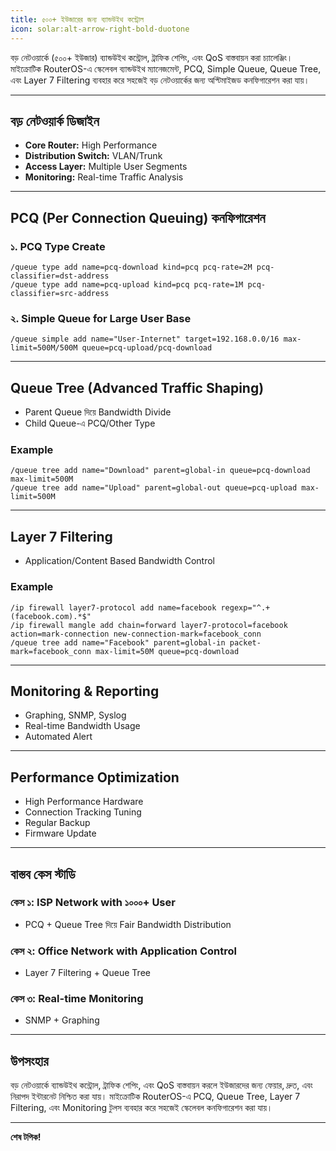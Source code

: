 ```yaml
---
title: ৫০০+ ইউজারের জন্য ব্যান্ডউইথ কন্ট্রোল
icon: solar:alt-arrow-right-bold-duotone
---
```


বড় নেটওয়ার্কে (৫০০+ ইউজার) ব্যান্ডউইথ কন্ট্রোল, ট্রাফিক শেপিং, এবং QoS বাস্তবায়ন করা চ্যালেঞ্জিং। মাইক্রোটিক RouterOS-এ স্কেলেবল ব্যান্ডউইথ ম্যানেজমেন্ট, PCQ, Simple Queue, Queue Tree, এবং Layer 7 Filtering ব্যবহার করে সহজেই বড় নেটওয়ার্কের জন্য অপ্টিমাইজড কনফিগারেশন করা যায়।

---

## বড় নেটওয়ার্ক ডিজাইন

- **Core Router:** High Performance
- **Distribution Switch:** VLAN/Trunk
- **Access Layer:** Multiple User Segments
- **Monitoring:** Real-time Traffic Analysis

---

## PCQ (Per Connection Queuing) কনফিগারেশন

### ১. PCQ Type Create
```shell
/queue type add name=pcq-download kind=pcq pcq-rate=2M pcq-classifier=dst-address
/queue type add name=pcq-upload kind=pcq pcq-rate=1M pcq-classifier=src-address
```

### ২. Simple Queue for Large User Base
```shell
/queue simple add name="User-Internet" target=192.168.0.0/16 max-limit=500M/500M queue=pcq-upload/pcq-download
```

---

## Queue Tree (Advanced Traffic Shaping)

- Parent Queue দিয়ে Bandwidth Divide
- Child Queue-এ PCQ/Other Type

### Example
```shell
/queue tree add name="Download" parent=global-in queue=pcq-download max-limit=500M
/queue tree add name="Upload" parent=global-out queue=pcq-upload max-limit=500M
```

---

## Layer 7 Filtering

- Application/Content Based Bandwidth Control

### Example
```shell
/ip firewall layer7-protocol add name=facebook regexp="^.+(facebook.com).*$"
/ip firewall mangle add chain=forward layer7-protocol=facebook action=mark-connection new-connection-mark=facebook_conn
/queue tree add name="Facebook" parent=global-in packet-mark=facebook_conn max-limit=50M queue=pcq-download
```

---

## Monitoring & Reporting

- Graphing, SNMP, Syslog
- Real-time Bandwidth Usage
- Automated Alert

---

## Performance Optimization

- High Performance Hardware
- Connection Tracking Tuning
- Regular Backup
- Firmware Update

---

## বাস্তব কেস স্টাডি

### কেস ১: ISP Network with ১০০০+ User
- PCQ + Queue Tree দিয়ে Fair Bandwidth Distribution

### কেস ২: Office Network with Application Control
- Layer 7 Filtering + Queue Tree

### কেস ৩: Real-time Monitoring
- SNMP + Graphing

---

## উপসংহার

বড় নেটওয়ার্কে ব্যান্ডউইথ কন্ট্রোল, ট্রাফিক শেপিং, এবং QoS বাস্তবায়ন করলে ইউজারদের জন্য ফেয়ার, দ্রুত, এবং নিরাপদ ইন্টারনেট নিশ্চিত করা যায়। মাইক্রোটিক RouterOS-এ PCQ, Queue Tree, Layer 7 Filtering, এবং Monitoring টুলস ব্যবহার করে সহজেই স্কেলেবল কনফিগারেশন করা যায়।

---

**শেষ টপিক!**
